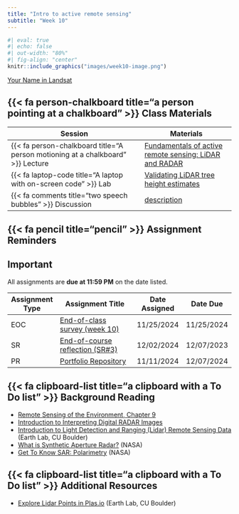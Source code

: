 ```yaml
---
title: "Intro to active remote sensing"
subtitle: "Week 10"
---
```


```r
#| eval: true
#| echo: false
#| out-width: "80%"
#| fig-align: "center"
knitr::include_graphics("images/week10-image.png")
```

::: {.gray-text .center-text}
[Your Name in Landsat](https://landsat.gsfc.nasa.gov/apps/YourNameInLandsat-main/index.html){target="_blank"}
:::

## {{< fa person-chalkboard title="a person pointing at a chalkboard" >}} Class Materials

| Session                                                                         | Materials                                             |
|---------------------------------------------------------------------------------|-------------------------------------------------------|
| {{< fa person-chalkboard title="A person motioning at a chalkboard" >}} Lecture | [Fundamentals of active remote sensing: LiDAR and RADAR](https://docs.google.com/presentation/d/1rcbMqAokB75Y8FJw-AmkAuxz3hPydXLJamKz6wrsvko/present?usp=sharing){target="_blank"}                  |
| {{< fa laptop-code title="A laptop with on-screen code" >}} Lab                 | [Validating LiDAR tree height estimates](labs/week10.qmd){target="_blank"}        |
| {{< fa comments title="two speech bubbles" >}} Discussion               | [description](discussions/week10.qmd){target="_blank"} |

## {{< fa pencil title="pencil" >}} Assignment Reminders {#assignment-reminders}

:::{.callout-important icon=true}
## Important
All assignments are **due at 11:59 PM** on the date listed.
:::

| Assignment Type | Assignment Title                                | Date Assigned | Date Due   |
|-----------------|-------------------------------------------------|---------------|------------|
| EOC             | [End-of-class survey (week 10)](https://forms.gle/99wrYNRxvVGL3gKj6)               | 11/25/2024    | 11/25/2024 |
| SR              | [End-of-course reflection (SR#3)](assignments/SR3.qmd) | 12/02/2024    | 12/07/2023 |
| PR              | [Portfolio Repository](assignments/PR.qmd)      | 11/11/2024    | 12/07/2024 |


## {{< fa clipboard-list title="a clipboard with a To Do list" >}} Background Reading
- [Remote Sensing of the Environment, Chapter 9](/readings/Jensen-chapter9.pdf){target="_blank"}
- [Introduction to Interpreting Digital RADAR Images](/readings/MicroImages-RADAR-tutorial.pdf){target="_blank"}
- [Introduction to Light Detection and Ranging (Lidar) Remote Sensing Data](https://www.earthdatascience.org/courses/use-data-open-source-python/data-stories/what-is-lidar-data/){target="_blank"} (Earth Lab, CU Boulder)
- [What is Synthetic Aperture Radar?](https://www.earthdata.nasa.gov/learn/backgrounders/what-is-sar){target="_blank"} (NASA)
- [Get To Know SAR: Polarimetry](https://nisar.jpl.nasa.gov/mission/get-to-know-sar/polarimetry/){target="_blank"} (NASA)


## {{< fa clipboard-list title="a clipboard with a To Do list" >}} Additional Resources
- [Explore Lidar Points in Plas.io](https://www.earthdatascience.org/courses/use-data-open-source-python/data-stories/what-is-lidar-data/explore-lidar-point-clouds-plasio/){target="_blank"} (Earth Lab, CU Boulder)